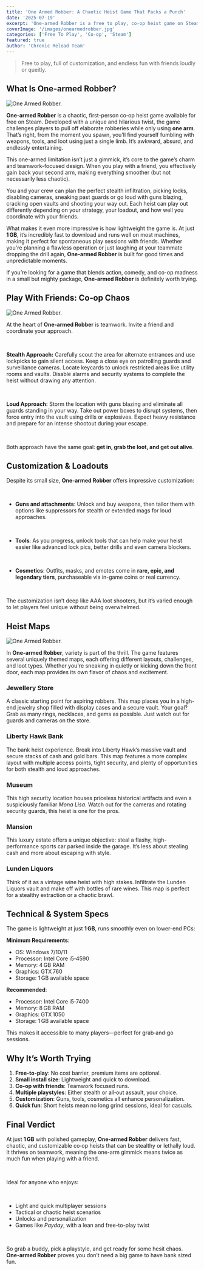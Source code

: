 ```yaml
---
title: 'One Armed Robber: A Chaotic Heist Game That Packs a Punch'
date: '2025-07-19'
excerpt: 'One‑armed Robber is a free to play, co-op heist game on Steam that delivers nonstop action and hilarious chaos. With just a 1 GB download size, it offers stealth or loud approaches, customizable tools, and a variety of high stakes maps to master with your friends.'
coverImage: '/images/onearmedrobber.jpg'
categories: ['Free To Play', 'Co-op', 'Steam']
featured: true
author: 'Chronic Reload Team'
---
```


> Free to play, full of customization, and endless fun with friends loudly or queitly.

## What Is One‑armed Robber?

![One Armed Robber.](/images/onearmedrobber2.jpg)

**One‑armed Robber** is a chaotic, first-person co‑op heist game available for free on Steam. Developed with a unique and hilarious twist, the game challenges players to pull off elaborate robberies while only using **one arm**. That’s right, from the moment you spawn, you’ll find yourself fumbling with weapons, tools, and loot using just a single limb. It’s awkward, absurd, and endlessly entertaining.

This one-armed limitation isn’t just a gimmick, it’s core to the game’s charm and teamwork-focused design. When you play with a friend, you effectively gain back your second arm, making everything smoother (but not necessarily less chaotic).

You and your crew can plan the perfect stealth infiltration, picking locks, disabling cameras, sneaking past guards or go loud with guns blazing, cracking open vaults and shooting your way out. Each heist can play out differently depending on your strategy, your loadout, and how well you coordinate with your friends.

What makes it even more impressive is how lightweight the game is. At just **1 GB**, it’s incredibly fast to download and runs well on most machines, making it perfect for spontaneous play sessions with friends. Whether you're planning a flawless operation or just laughing at your teammate dropping the drill again, **One‑armed Robber** is built for good times and unpredictable moments.

If you’re looking for a game that blends action, comedy, and co-op madness in a small but mighty package, **One‑armed Robber** is definitely worth trying.

## Play With Friends: Co‑op Chaos

![One Armed Robber.](/images/onearmedrobber3.jpg)

At the heart of **One‑armed Robber** is teamwork. Invite a friend and coordinate your approach. 

&nbsp;

**Stealth Approach:** Carefully scout the area for alternate entrances and use lockpicks to gain silent access. Keep a close eye on patrolling guards and surveillance cameras. Locate keycards to unlock restricted areas like utility rooms and vaults. Disable alarms and security systems to complete the heist without drawing any attention.

&nbsp;

**Loud Approach:** Storm the location with guns blazing and eliminate all guards standing in your way. Take out power boxes to disrupt systems, then force entry into the vault using drills or explosives. Expect heavy resistance and prepare for an intense shootout during your escape.

&nbsp;

Both approach have the same goal: **get in, grab the loot, and get out alive**.


## Customization & Loadouts

Despite its small size, **One‑armed Robber** offers impressive customization:

&nbsp;

- **Guns and attachments**: Unlock and buy weapons, then tailor them with options like suppressors for stealth or extended mags for loud approaches.

&nbsp;

- **Tools**: As you progress, unlock tools that can help make your heist easier like advanced lock pics, better drills and even camera blockers.

&nbsp;

- **Cosmetics**: Outfits, masks, and emotes come in **rare, epic, and legendary tiers**, purchaseable via in-game coins or real currency.

&nbsp;

The customization isn’t deep like AAA loot shooters, but it’s varied enough to let players feel unique without being overwhelmed.


## Heist Maps

![One Armed Robber.](/images/onearmedrobber4.png)

In **One-armed Robber**, variety is part of the thrill. The game features several uniquely themed maps, each offering different layouts, challenges, and loot types. Whether you're sneaking in quietly or kicking down the front door, each map provides its own flavor of chaos and excitement.

### Jewellery Store  
A classic starting point for aspiring robbers. This map places you in a high-end jewelry shop filled with display cases and a secure vault. Your goal? Grab as many rings, necklaces, and gems as possible. Just watch out for guards and cameras on the store.

### Liberty Hawk Bank  
The bank heist experience. Break into Liberty Hawk’s massive vault and secure stacks of cash and gold bars. This map features a more complex layout with multiple access points, tight security, and plenty of opportunities for both stealth and loud approaches.

### Museum  
This high security location houses priceless historical artifacts and even a suspiciously familiar *Mona Lisa*. Watch out for the cameras and rotating security guards, this heist is one for the pros.

### Mansion  
This luxury estate offers a unique objective: steal a flashy, high-performance sports car parked inside the garage. It’s less about stealing cash and more about escaping with style.

### Lunden Liquors  
Think of it as a vintage wine heist with high stakes. Infiltrate the Lunden Liquors vault and make off with bottles of rare wines. This map is perfect for a stealthy extraction or a chaotic brawl.


## Technical & System Specs

The game is lightweight at just **1 GB**, runs smoothly even on lower-end PCs:

**Minimum Requirements**:
- OS: Windows 7/10/11  
- Processor: Intel Core i5‑4590  
- Memory: 4 GB RAM  
- Graphics: GTX 760  
- Storage: 1 GB available space

**Recommended**:
- Processor: Intel Core i5‑7400  
- Memory: 8 GB RAM  
- Graphics: GTX 1050  
- Storage: 1 GB available space

This makes it accessible to many players—perfect for grab‑and‑go sessions.

## Why It’s Worth Trying

1. **Free-to-play**: No cost barrier, premium items are optional.
2. **Small install size**: Lightweight and quick to download.
3. **Co-op with friends**: Teamwork focused runs.
4. **Multiple playstyles**: Either stealth or all‑out assault, your choice.
5. **Customization**: Guns, tools, cosmetics all enhance personalization.
6. **Quick fun**: Short heists mean no long grind sessions, ideal for casuals.


## Final Verdict

At just **1 GB** with polished gameplay, **One‑armed Robber** delivers fast, chaotic, and customizable co‑op heists that can be stealthy or lethally loud. It thrives on teamwork, meaning the one-arm gimmick means twice as much fun when playing with a friend.

&nbsp;

Ideal for anyone who enjoys:

&nbsp;

- Light and quick multiplayer sessions
- Tactical or chaotic heist scenarios
- Unlocks and personalization
- Games like *Payday*, with a lean and free-to-play twist

&nbsp;

So grab a buddy, pick a playstyle, and get ready for some hesit chaos. **One‑armed Robber** proves you don’t need a big game to have bank sized fun.